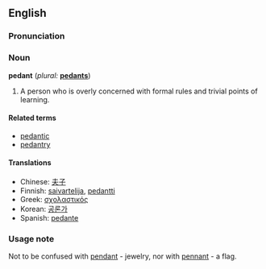 ==English==

===Pronunciation===
{{rfp}}

===Noun===
'''pedant'''  (''plural:'' '''[[pedants]]''')
# A person who is overly concerned with formal rules and trivial points of learning.

====Related terms====
*[[pedantic]]
*[[pedantry]]

====Translations====
*Chinese: [[夫子]]
*Finnish: [[saivartelija]], [[pedantti]]
*Greek: [[σχολαστικός]] {{m}}
*Korean: [[공론가]]
*Spanish: [[pedante]]

===Usage note===
Not to be confused with [[pendant]] - jewelry, nor with [[pennant]] - a flag.